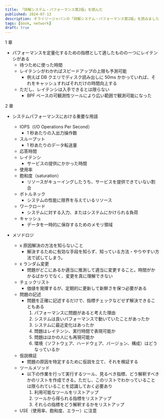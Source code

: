```yaml
---
title: 「詳解システム・パフォーマンス第2版」を読んだ
published: 2024-07-13
description: オライリージャパンの「詳解システム・パフォーマンス第2版」を読みました。
tags: [book, network]
draft: true
---
```


1 章

- パフォーマンスを定量化するための指標として適したものの一つにレイテンシがある
    - 待つために使った時間
    - レイテンシがわかればスピードアップの上限も予測可能
        - 例えば DB クエリでディスク読み出しに 50ms かかっていれば、それをキャッシュすればそれだけの時間向上する
    - ただし、レイテンシは入手できるとは限らない
        - BPF ベースの可観測性ツールにより広い範囲で観測可能になった

2 章
- システムパフォーマンスにおける重要な用語
    - IOPS（I/O Operations Per Second）
        - 1 秒あたりの入出力操作数
    - スループット
        - 1 秒あたりのデータ転送量
    - 応答時間
    - レイテンシ
        - サービスの提供にかかった時間
    - 使用率
    - 飽和度（saturation）
        - リソースがキューイングしたうち、サービスを提供できていない割合
    - ボトルネック
        - システムの性能に限界を与えているリソース
    - ワークロード
        - システムに対する入力、またはシステムにかけられる負荷
    - キャッシュ
        - データを一時的に保存するためのメモリ領域

- メソドロジ
    - x 原因解決の方法を知らないこと
        - 解決するために有効な手段を知らず、知っている方法・やりやすい方法で試してしまう。
    - x ランダム変更
        - 問題がどこにあるか適当に推測して適当に変更すること。時間がかかるばかりでなく、変更を真に理解できない
    - チェックリスト
        - 価値を発揮するが、定期的に更新して新鮮さを保つ必要がある
    - 問題の記述
        - 問題を正確に記述するだけで、指標チェックなどせず解決できることもある
            1. パフォーマンスに問題があると考えた理由
            2. システムは良いパフォーマンスで動いていたことがあったか
            3. システムに最近変化はあったか
            4. 問題はレイテンシ、実行時間で表現可能か
            5. 問題はほかの人にも再現可能か
            6. 環境（ソフトウェア、ハードウェア、バージョン、構成）はどうなっているか
    - 仮説検証
        - 問題の原因を特定するために仮説を立て、それを検証する
    - ツールメソッド
        - 以下の作業を行って実行するツール、見るべき指標、どう解釈すべきかのリストを作成できる。ただし、このリストでわかっていることは限られていることを認識しておく必要あり
            1. 利用可能なツールをリストアップ
            2. ツールから得られる指標をリストアップ
            3. それらの指標をどう解釈するかをリストアップ
    - USE（使用率、飽和度、エラー）に注意